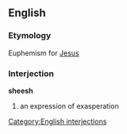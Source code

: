 == English ==
=== Etymology ===
Euphemism for [[Jesus]]
=== Interjection ===
[[Category:English interjections]]
'''sheesh'''
#an expression of exasperation